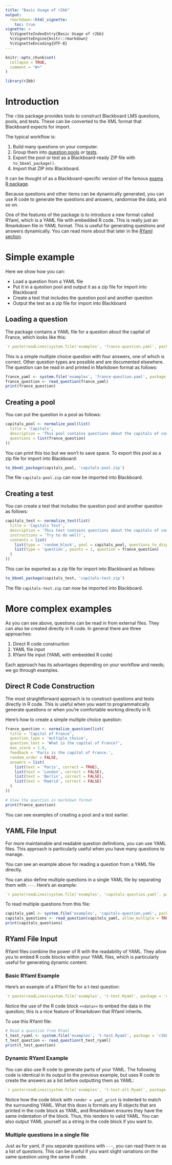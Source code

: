 ```yaml
---
title: "Basic Usage of r2bb"
output:
  rmarkdown::html_vignette:
    toc: true
vignette: >
  %\VignetteIndexEntry{Basic Usage of r2bb}
  %\VignetteEngine{knitr::rmarkdown}
  %\VignetteEncoding{UTF-8}
---
```


```r
knitr::opts_chunk$set(
  collapse = TRUE,
  comment = "#>"
)
```

```r
library(r2bb)
```

# Introduction

The `r2bb` package provides tools to construct Blackboard LMS questions, pools, and tests. These can be converted to the XML format that Blackboard expects for import.

The typical workflow is:

1. Build many questions on your computer.
2. Group them into [question pools](https://help.blackboard.com/Learn/Instructor/Tests_Pools_Surveys/Question_Pools) or [tests](https://help.blackboard.com/Learn/Instructor/Tests_Pools_Surveys/Tests).
3. Export the pool or test as a Blackboard-ready ZIP file with `to_bbxml_package()`.
4. Import that ZIP into Blackboard.

It can be thought of as a Blackboard-specific version of the famous [exams R package](https://www.r-exams.org/).

Because questions and other items can be dynamically generated, you can use R code to generate the questions and answers, randomise the data, and so on.

One of the features of the package is to introduce a new format called RYaml, which is a YAML file with embedded R code. This is really just an Rmarkdown file in YAML format. This is useful for generating questions and answers dynamically. You can read more about that later in the [RYaml section](#ryaml).

# Simple example

Here we show how you can:

- Load a question from a YAML file
- Put it in a question pool and output it as a zip file for import into Blackboard
- Create a test that includes the question pool and another question
- Output the test as a zip file for import into Blackboard

## Loading a question

The package contains a YAML file for a question about the capital of France, which looks like this:

```yaml
`r paste(readLines(system.file('examples', 'france-question.yaml', package = 'r2bb')), collapse = '\n')`
```

This is a simple multiple choice question with four answers, one of which is correct. Other question types are possible and are documented elsewhere. The question can be read in and printed in Markdown format as follows:

```r
france_yaml <- system.file('examples', 'france-question.yaml', package = 'r2bb')
france_question <- read_question(france_yaml)
print(france_question)
```

## Creating a pool

You can put the question in a pool as follows:

```r
capitals_pool <- normalize_pool(list(
  title = 'Capitals',
  description = 'This pool contains questions about the capitals of countries.',
  questions = list(france_question)
))
```

You can print this too but we won't to save space. To export this pool as a zip file for import into Blackboard:

```r
to_bbxml_package(capitals_pool, 'capitals-pool.zip')
```

The file `capitals-pool.zip` can now be imported into Blackboard.

## Creating a test

You can create a test that includes the question pool and another question as follows:

```r
capitals_test <- normalize_test(list(
  title = 'Capitals Test',
  description = 'This test contains questions about the capitals of countries.',
  instructions = 'Try to do well!',
  contents = list(
    list(type = 'random_block', pool = capitals_pool, questions_to_display = 1, points_per_question = 4),
    list(type = 'question', points = 1, question = france_question)
  )
))
```

This can be exported as a zip file for import into Blackboard as follows:

```r
to_bbxml_package(capitals_test, 'capitals-test.zip')
```

The file `capitals-test.zip` can now be imported into Blackboard.

# More complex examples

As you can see above, questions can be read in from external files. They can also be created directly in R code. In general there are three approaches:

1. Direct R code construction
2. YAML file input
3. RYaml file input (YAML with embedded R code)

Each approach has its advantages depending on your workflow and needs; we go through examples.

## Direct R Code Construction

The most straightforward approach is to construct questions and tests directly in R code. This is useful when you want to programmatically generate questions or when you're comfortable working directly in R.

Here's how to create a simple multiple choice question:

```r
france_question <- normalize_question(list(
  title = 'Capital of France',
  question_type = 'multiple_choice',
  question_text = 'What is the capital of France?',
  max_score = 1.0,
  feedback = 'Paris is the capital of France.',
  random_order = FALSE,
  answers = list(
    list(text = 'Paris', correct = TRUE),
    list(text = 'London', correct = FALSE),
    list(text = 'Berlin', correct = FALSE),
    list(text = 'Madrid', correct = FALSE)
  )
))

# View the question in markdown format
print(france_question)
```

You can see examples of creating a pool and a test earlier.

## YAML File Input

For more maintainable and readable question definitions, you can use YAML files. This approach is particularly useful when you have many questions to manage.

You can see an example above for reading a question from a YAML file directly. 

You can also define multiple questions in a single YAML file by separating them with `---`. Here's an example:

```yaml
`r paste(readLines(system.file('examples', 'capitals-question.yaml', package = 'r2bb')), collapse = '\n')`
```

To read multiple questions from this file:

```r
capitals_yaml <- system.file('examples', 'capitals-question.yaml', package = 'r2bb')
capitals_questions <- read_question(capitals_yaml, allow_multiple = TRUE)
print(capitals_questions)
```

## RYaml File Input  {#ryaml}

RYaml files combine the power of R with the readability of YAML. They allow you to embed R code blocks within your YAML files, which is particularly useful for generating dynamic content.

### Basic RYaml Example

Here's an example of a RYaml file for a t-test question:

````yaml
`r paste(readLines(system.file('examples', 't-test.Ryaml', package = 'r2bb')), collapse = '\n')`
````

Notice the use of the R code block `<<data>>` to embed the data in the question; this is a nice feature of Rmarkdown that RYaml inherits.

To use this RYaml file:

```r
# Read a question from RYaml
t_test_ryaml <- system.file('examples', 't-test.Ryaml', package = 'r2bb')
t_test_question <- read_question(t_test_ryaml)
print(t_test_question)
```

### Dynamic RYaml Example

You can also use R code to generate parts of your YAML. The following code is identical in its output to the previous example, but uses R code to create the answers as a list before outputting them as YAML:

````yaml
`r paste(readLines(system.file('examples', 't-test-alt.Ryaml', package = 'r2bb')), collapse = '\n')`
````

Notice how the code block with `render = yaml_print` is indented to match the surrounding YAML. What this does is formats any R objects that are printed in the code block as YAML, and Rmarkdown ensures they have the same indentation of the block. Thus, this renders to valid YAML. You can also output YAML yourself as a string in the code block if you want to.

### Multiple questions in a single file

Just as for yaml, if you separate questions with `---`, you can read them in as a list of questions. This can be useful if you want slight variations on the same question using the same R code.

